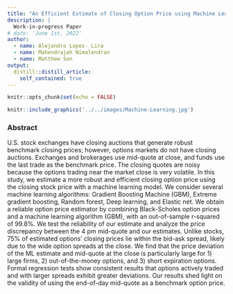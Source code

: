 ```yaml
---
title: "An Efficient Estimate of Closing Option Price using Machine Learning"
description: |
  Work-in-progress Paper
# date: 'June 1st, 2022'
author:
  - name: Alejandro Lopez- Lira 
  - name: Mahendrajah Nimalendran
  - name: Matthew Son
output:
  distill::distill_article:
    self_contained: true
---
```




```r
knitr::opts_chunk$set(echo = FALSE)
```

```r
knitr::include_graphics('../../images/Machine-Learning.jpg')
```


### Abstract

U.S. stock exchanges have closing auctions that generate robust benchmark closing prices; however, options markets do not have closing auctions. Exchanges and brokerages use mid-quote at close, and funds use the last trade as the benchmark price. The closing quotes are noisy because the options trading near the market close is very volatile. In this study, we estimate a more robust and efficient closing option price using the closing stock price with a machine learning model. We consider several machine learning algorithms: Gradient Boosting Machine (GBM), Extreme gradient boosting, Random forest, Deep learning, and Elastic net. We obtain a reliable option price estimator by combining Black-Scholes option prices and a machine learning algorithm (GBM), with an out-of-sample r-squared of 99.8%. We test the reliability of our estimate and analyze the price discrepancy between the 4 pm mid-quote and our estimates. Unlike stocks, 75% of estimated options’ closing prices lie within the bid-ask spread, likely due to the wide option spreads at the close. We find that the price deviation of the ML estimate and mid-quote at the close is particularly large for 1) large firms, 2) out-of-the-money options, and 3) short expiration options. Formal regression tests show consistent results that options actively traded and with larger spreads exhibit greater deviations. Our results shed light on the validity of using the end-of-day mid-quote as a benchmark option price.
